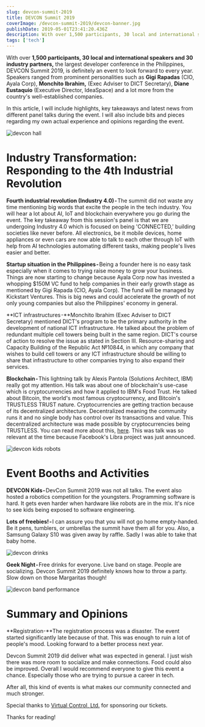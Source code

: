 ```yaml
---
slug: devcon-summit-2019
title: DEVCON Summit 2019
coverImage: /devcon-summit-2019/devcon-banner.jpg
publishDate: 2019-05-01T23:41:20.436Z
description: With over 1,500 participants, 30 local and international speakers and 30 industry partners, the largest developer conference in the Philippines, DEVCON Summit 2019, is definitely an event to look forward to every year.
tags: ['tech']
---
```


With over **1,500 participants, 30 local and international speakers and 30 industry partners,** the largest developer conference in the Philippines, DEVCON Summit 2019, is definitely an event to look forward to every year. Speakers ranged from prominent personalities such as **Gigi Rapadas** (CIO, Ayala Corp), **Monchito Ibrahim,** (Exec Adviser to DICT Secretary), **Diane Eustaquio** (Executive Director, IdeaSpace) and a lot more from the country's well-established companies.

In this article, I will include highlights, key takeaways and latest news from different panel talks during the event. I will also include bits and pieces regarding my own actual experience and opinions regarding the event.

<Image src='/devcon-summit-2019/devcon-hall.jpeg' alt='devcon hall' />

# Industry Transformation: Responding to the 4th Industrial Revolution

**Fourth industrial revolution (Industry 4.0) -** The summit did not waste any time mentioning big words that excite the people in the tech industry. You will hear a lot about AI, IoT and blockchain everywhere you go during the event. The key takeaway from this session's panel is that we are undergoing Industry 4.0 which is focused on being 'CONNECTED,' building societies like never before. All electronics, be it mobile devices, home appliances or even cars are now able to talk to each other through IoT with help from AI technologies automating different tasks, making people's lives easier and better.

**Startup situation in the Philippines -** Being a founder here is no easy task especially when it comes to trying raise money to grow your business. Things are now starting to change because Ayala Corp now has invested a whopping \$150M VC fund to help companies in their early growth stage as mentioned by Gigi Rapada (CIO, Ayala Corp). The fund will be managed by Kickstart Ventures. This is big news and could accelerate the growth of not only young companies but also the Philippines' economy in general.

**ICT infrastructures -**Monchito Ibrahim (Exec Adviser to DICT Secretary) mentioned DICT's program to be the primary authority in the development of national ICT infrastructure. He talked about the problem of redundant multiple cell towers being built in the same region. DICT's course of action to resolve the issue as stated in Section III. Resource-sharing and Capacity Building of the Republic Act №10844, in which any company that wishes to build cell towers or any ICT infrastructure should be willing to share that infrastructure to other companies trying to also expand their services.

**Blockchain -** This lightning talk by Alexis Pantola (Solutions Architect, IBM) really got my attention. His talk was about one of blockchain's use-case which is cryptocurrencies and how it applied to IBM's Food Trust. He talked about Bitcoin, the world's most famous cryptocurrency, and Bitcoin's TRUSTLESS TRUST nature. Cryptocurrencies are getting traction because of its decentralized architecture. Decentralized meaning the community runs it and no single body has control over its transactions and value. This decentralized architecture was made possible by cryptocurrencies being TRUSTLESS. You can read more about this, [here](https://medium.com/@preethikasireddy/eli5-what-do-we-mean-by-blockchains-are-trustless-aa420635d5f6). This was talk was so relevant at the time because Facebook's Libra project was just announced.

<Image src='/devcon-summit-2019/devcon-kids.jpeg' alt='devcon kids robots' />

# Event Booths and Activities

**DEVCON Kids -** DevCon Summit 2019 was not all talks. The event also hosted a robotics competition for the youngsters. Programming software is hard. It gets even harder when hardware like robots are in the mix. It's nice to see kids being exposed to software engineering.

**Lots of freebies! -** I can assure you that you will not go home empty-handed. Be it pens, tumblers, or umbrellas the summit have them all for you. Also, a Samsung Galaxy S10 was given away by raffle. Sadly I was able to take that baby home.

<Image src='/devcon-summit-2019/devcon-drinks.jpeg' alt='devcon drinks' />

**Geek Night -** Free drinks for everyone. Live band on stage. People are socializing. Devcon Summit 2019 definitely knows how to throw a party. Slow down on those Margaritas though!

<Image
  src='/devcon-summit-2019/devcon-band.jpeg'
  alt='devcon band performance'
/>

# Summary and Opinions

**Registration-**The registration process was a disaster. The event started significantly late because of that. This was enough to ruin a lot of people's mood. Looking forward to a better process next year.

Devcon Summit 2019 did deliver what was expected in general. I just wish there was more room to socialize and make connections. Food could also be improved. Overall I would recommend everyone to give this event a chance. Especially those who are trying to pursue a career in tech.

After all, this kind of events is what makes our community connected and much stronger.

Special thanks to [Virtual Control, Ltd.](https://www.virtualcontrol.com) for sponsoring our tickets.

Thanks for reading!
